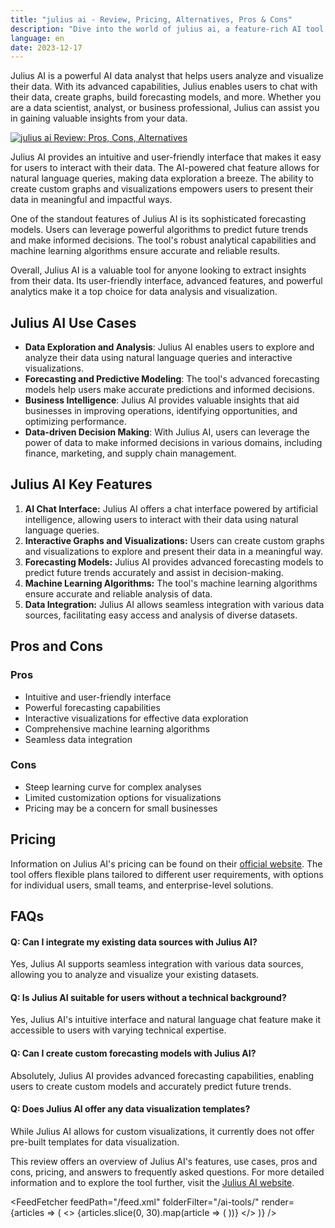 ```yaml
---
title: "julius ai - Review, Pricing, Alternatives, Pros & Cons"
description: "Dive into the world of julius ai, a feature-rich AI tool. Learn about its features, pricing, and how it's making an impact. Don't miss out!"
language: en
date: 2023-12-17
---
```

        
Julius AI is a powerful AI data analyst that helps users analyze and visualize their data. With its advanced capabilities, Julius enables users to chat with their data, create graphs, build forecasting models, and more. Whether you are a data scientist, analyst, or business professional, Julius can assist you in gaining valuable insights from your data.


<BlogHeader />


[![julius ai Review: Pros, Cons, Alternatives](/ai-tools/julius-ai.png)](https://julius.ai/)



Julius AI provides an intuitive and user-friendly interface that makes it easy for users to interact with their data. The AI-powered chat feature allows for natural language queries, making data exploration a breeze. The ability to create custom graphs and visualizations empowers users to present their data in meaningful and impactful ways.

One of the standout features of Julius AI is its sophisticated forecasting models. Users can leverage powerful algorithms to predict future trends and make informed decisions. The tool's robust analytical capabilities and machine learning algorithms ensure accurate and reliable results.

Overall, Julius AI is a valuable tool for anyone looking to extract insights from their data. Its user-friendly interface, advanced features, and powerful analytics make it a top choice for data analysis and visualization.

## Julius AI Use Cases

- **Data Exploration and Analysis**: Julius AI enables users to explore and analyze their data using natural language queries and interactive visualizations.
- **Forecasting and Predictive Modeling**: The tool's advanced forecasting models help users make accurate predictions and informed decisions.
- **Business Intelligence**: Julius AI provides valuable insights that aid businesses in improving operations, identifying opportunities, and optimizing performance.
- **Data-driven Decision Making**: With Julius AI, users can leverage the power of data to make informed decisions in various domains, including finance, marketing, and supply chain management.

## Julius AI Key Features

1. **AI Chat Interface:** Julius AI offers a chat interface powered by artificial intelligence, allowing users to interact with their data using natural language queries.
2. **Interactive Graphs and Visualizations:** Users can create custom graphs and visualizations to explore and present their data in a meaningful way.
3. **Forecasting Models:** Julius AI provides advanced forecasting models to predict future trends accurately and assist in decision-making.
4. **Machine Learning Algorithms:** The tool's machine learning algorithms ensure accurate and reliable analysis of data.
5. **Data Integration:** Julius AI allows seamless integration with various data sources, facilitating easy access and analysis of diverse datasets.

## Pros and Cons

### Pros

- Intuitive and user-friendly interface
- Powerful forecasting capabilities
- Interactive visualizations for effective data exploration
- Comprehensive machine learning algorithms
- Seamless data integration

### Cons

- Steep learning curve for complex analyses
- Limited customization options for visualizations
- Pricing may be a concern for small businesses

## Pricing

Information on Julius AI's pricing can be found on their [official website](https://julius.ai/). The tool offers flexible plans tailored to different user requirements, with options for individual users, small teams, and enterprise-level solutions.

## FAQs

#### Q: Can I integrate my existing data sources with Julius AI?

Yes, Julius AI supports seamless integration with various data sources, allowing you to analyze and visualize your existing datasets.

#### Q: Is Julius AI suitable for users without a technical background?

Yes, Julius AI's intuitive interface and natural language chat feature make it accessible to users with varying technical expertise.

#### Q: Can I create custom forecasting models with Julius AI?

Absolutely, Julius AI provides advanced forecasting capabilities, enabling users to create custom models and accurately predict future trends.

#### Q: Does Julius AI offer any data visualization templates?

While Julius AI allows for custom visualizations, it currently does not offer pre-built templates for data visualization.

This review offers an overview of Julius AI's features, use cases, pros and cons, pricing, and answers to frequently asked questions. For more detailed information and to explore the tool further, visit the [Julius AI website](https://julius.ai/).


<AdComponent />


<FeedFetcher feedPath="/feed.xml" folderFilter="/ai-tools/" render={articles => (
    <>
        <Cards>
            {articles.slice(0, 30).map(article => (
                <Card key={article.link} title={article.title} href={article.link} />
            ))}
        </Cards>
    </>
)} />

